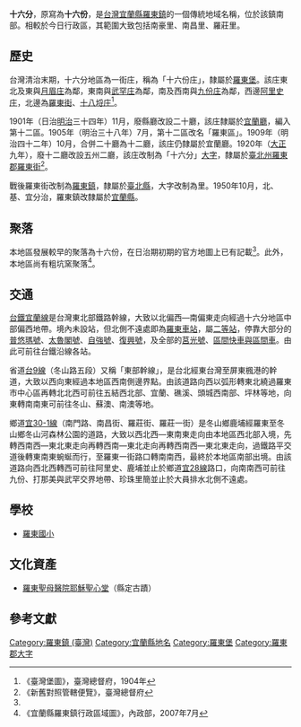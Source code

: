 {{noteTA
|1 = zh-cn:庄; zh-hk:庄; zh-tw:庄;
}}
'''十六分'''，原寫為'''十六份'''，是[[台灣|台灣]][[宜蘭縣|宜蘭縣]][[羅東鎮_(臺灣)|羅東鎮]]的一個傳統地域名稱，位於該鎮南部。相較於今日行政區，其範圍大致包括南豪里、南昌里、羅莊里。

==歷史==
台灣清治末期，十六分地區為一街庄，稱為「十六份庄」，隸屬於[[羅東堡|羅東堡]]。該庄東北及東與[[月眉_(宜蘭縣)|月眉庄]]為鄰，東南與[[武罕庄|武罕庄]]為鄰，南及西南與[[九分_(宜蘭縣)|九份庄]]為鄰，西邊[[阿里史_(羅東鎮)|阿里史庄]]，北邊為[[羅東_(大字)|羅東街]]、[[十八埒庄|十八埒庄]]<ref name="臺灣堡圖">《臺灣堡圖》，臺灣總督府，1904年</ref>。

1901年（日治[[明治|明治]]三十四年）11月，廢縣廳改設二十廳，該庄隸屬於[[宜蘭廳|宜蘭廳]]，編入第十二區。1905年（明治三十八年）7月，第十二區改名「羅東區」。1909年（明治四十二年）10月，合併二十廳為十二廳，該庄仍隸屬於宜蘭廳。1920年（[[大正|大正]]九年），廢十二廳改設五州二廳，該庄改制為「十六分」[[大字|大字]]，隸屬於[[臺北州|臺北州]][[羅東郡|羅東郡]][[羅東街|羅東街]]<ref>《新舊對照管轄便覽》，臺灣總督府</ref>。

戰後羅東街改制為[[羅東鎮_(臺灣)|羅東鎮]]，隸屬於[[臺北縣|臺北縣]]，大字改制為里。1950年10月，北、基、宜分治，羅東鎮改隸屬於[[宜蘭縣|宜蘭縣]]。

==聚落==
本地區發展較早的聚落為十六份，在日治期初期的官方地圖上已有記載<ref name="臺灣堡圖"/>。此外，本地區尚有粗坑窯聚落<ref>《宜蘭縣羅東鎮行政區域圖》，內政部，2007年7月</ref>。

==交通==
[[台鐵|台鐵]][[宜蘭線|宜蘭線]]是台灣東北部鐵路幹線，大致以北偏西—南偏東走向經過十六分地區中部偏西地帶。境內未設站，但北側不遠處即為[[羅東車站|羅東車站]]，屬[[二等站_(台鐵)|二等站]]，停靠大部分的[[普悠瑪號|普悠瑪號]]、[[太魯閣號|太魯閣號]]、[[自強號|自強號]]、[[復興號列車|復興號]]，及全部的[[莒光號|莒光號]]、[[臺鐵區間車|區間快車與區間車]]。由此可前往台鐵沿線各站。

省道[[台9線|台9線]]（冬山路五段）又稱「東部幹線」，是台北經東台灣至屏東楓港的幹道，大致以西向東經過本地區西南側邊界點。由該道路向西以弧形轉東北繞過羅東市中心區再轉北北西可前往五結西北部、宜蘭、礁溪、頭城西南部、坪林等地，向東轉南南東可前往冬山、蘇澳、南澳等地。

鄉道[[宜30-1線|宜30-1線]]（南門路、南昌街、羅莊街、羅莊一街）是冬山鄉鹿埔經羅東至冬山鄉冬山河森林公園的道路，大致以西北西—東南東走向由本地區西北部入境，先轉西南西—東北東走向再轉西南—東北走向再轉西南西—東北東走向，過鐵路平交道後轉東南東蜿蜒而行，至羅東一街路口轉南南西，最終於本地區南部出境。由該道路向西北西轉西可前往阿里史、鹿埔並止於鄉道[[宜28線|宜28線]]路口，向南南西可前往九份、打那美與武罕交界地帶、珍珠里簡並止於大員排水北側不遠處。

==學校==
*[[羅東國小|羅東國小]]

==文化資產==
*[[羅東聖母醫院耶穌聖心堂|羅東聖母醫院耶穌聖心堂]]（縣定古蹟）

==參考文獻==
{{reflist}}

{{羅東郡}}

[[Category:羅東鎮_(臺灣)|Category:羅東鎮 (臺灣)]]
[[Category:宜蘭縣地名|Category:宜蘭縣地名]]
[[Category:羅東堡|Category:羅東堡]]
[[Category:羅東郡大字|Category:羅東郡大字]]